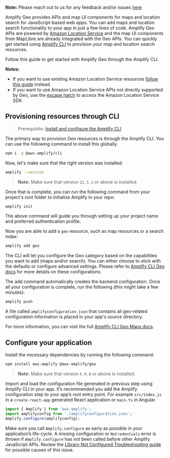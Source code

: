<Callout>

**Note:** Please reach out to us for any feedback and/or issues [here](https://github.com/aws-amplify/amplify-js/issues)
</Callout>

Amplify Geo provides APIs and map UI components for maps and location search for JavaScript-based web apps. You can add maps and location search functionality to your app in just a few lines of code. Amplify Geo APIs are powered by [Amazon Location Service](https://aws.amazon.com/location/) and the map UI components from MapLibre are already integrated with the Geo APIs. You can quickly get started using [Amplify CLI](/[platform]/build-a-backend/more-features/geo/configure-maps/) to provision your map and location search resources.

Follow this guide to get started with Amplify Geo through the Amplify CLI.

**Notes:** 
- If you want to use existing Amazon Location Service resources [follow this guide](/[platform]/build-a-backend/more-features/geo/existing-resources/) instead.
- If you want to use Amazon Location Service APIs not directly supported by Geo, use the [escape hatch](/[platform]/build-a-backend/more-features/geo/amazon-location-sdk/) to access the Amazon Location Service SDK.

## Provisioning resources through CLI

> Prerequisite: [Install and configure the Amplify CLI](/[platform]/tools/cli/start/set-up-cli/)

The primary way to provision Geo resources is through the Amplify CLI. You can use the following command to install this globally.

```sh
npm i -g @aws-amplify/cli
```

Now, let's make sure that the right version was installed:

```sh
amplify --version
```

> **Note:** Make sure that version `12.5.1` or above is installed.

Once that is complete, you can run the following command from your project's root folder to initialize Amplify in your repo:

```sh
amplify init
```

The above command will guide you through setting up your project name and preferred authentication profile.

Now you are able to add a `geo` resource, such as map resources or a search index:

```sh
amplify add geo
```

The CLI will let you configure the Geo category based on the capabilities you want to add (maps and/or search). You can either choose to stick with the defaults or configure advanced settings. Please refer to [Amplify CLI Geo docs](/[platform]/build-a-backend/more-features/geo/configure-maps/) for more details on these configurations.

The add command automatically creates the backend configuration. Once all your configuration is complete, run the following (this might take a few minutes):

```sh
amplify push
```

A file called `amplifyconfiguration.json` that contains all geo-related configuration information is placed in your app's source directory.

For more information, you can visit the full [Amplify CLI Geo Maps docs](/[platform]/build-a-backend/more-features/geo/configure-maps/).

## Configure your application

Install the necessary dependencies by running the following command:

```sh
npm install aws-amplify @aws-amplify/geo
```

> **Note:** Make sure that version `6.0.0` or above is installed.

Import and load the configuration file generated in previous step using Amplify CLI in your app. It’s recommended you add the Amplify configuration step to your app’s root entry point. For example `src/index.js` in a `create-react-app` generated React application or `main.ts` in Angular.

```javascript
import { Amplify } from 'aws-amplify';
import amplifyconfig from './amplifyconfiguration.json';
Amplify.configure(amplifyconfig);
```

<Callout warning="true">

Make sure you call `Amplify.configure` as early as possible in your application’s life-cycle. A missing configuration or `NoCredentials` error is thrown if `Amplify.configure` has not been called before other Amplify JavaScript APIs. Review the [Library Not Configured Troubleshooting guide](/[platform]/build-a-backend/troubleshooting/library-not-configured/) for possible causes of this issue.

</Callout>
